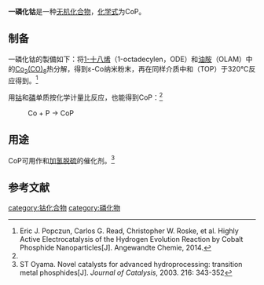{{Chembox
| ImageFile = 
| ImageSize = 
| IUPACName = 
| OtherNames = 磷化钴
|Section1={{Chembox Identifiers
| CASNo = 12052-37-8
| CASNo_Ref = {{cascite|correct|CAS}}
| PubChem = 
| RTECS = 
| EINECS = 
| ChemSpiderID =
| SMILES = [Co]#P
| InChI = 
| InChIKey = 
| StdInChI = 
| StdInChIKey =
  }}
|Section2={{Chembox Properties
| Formula = CoP
| MolarMass = 89.91 g/mol
| Appearance = 灰色晶体<ref name=yao>姚守拙, 朱元保, 何双娥 等. 元素化学反应手册. 湖南教育出版社, 1998. pp 394</ref>
| Density = 6.24
| MeltingPtC = 
| BoilingPtC = 
| Solubility = 难溶
| SolubleOther = 
| RefractIndex = 
  }}
|Section3={{Chembox Structure
| CrystalStruct = 
 }}
|Section4={{Chembox Hazards
| MainHazards = 
| FlashPt = 
| AutoignitionPt =
  }}
}}
'''一磷化钴'''是一种[[无机化合物|无机化合物]]，[[化学式|化学式]]为CoP。
==制备==
一磷化钴的製備如下：将[[1-十八烯|1-十八烯]]（1-octadecylen，ODE）和[[油胺|油胺]]（OLAM）中的[[八羰基二鈷|Co<sub>2</sub>(CO)<sub>8</sub>]]热分解，得到ε-Co纳米粉末，再在同样介质中和{{le|三辛基膦|Trioctylphosphine}}（TOP）于320℃反应得到。<ref>Eric J. Popczun, Carlos G. Read, Christopher W. Roske, et al. Highly Active Electrocatalysis of the Hydrogen Evolution Reaction by Cobalt Phosphide Nanoparticles[J]. Angewandte Chemie, 2014.</ref>

用[[钴|钴]]和[[磷|磷]]单质按化学计量比反应，也能得到CoP：<ref name=yao />
: Co + P → CoP
==用途==
CoP可用作{{le|加氢脱氮|Hydrodenitrogenation}}和[[加氢脱硫|加氢脱硫]]的催化剂。<ref>ST Oyama. Novel catalysts for advanced hydroprocessing: transition metal phosphides[J]. ''Journal of Catalysis'', 2003. 216: 343-352</ref>
==参考文献==
{{reflist}}
{{钴化合物}}
{{磷化物}}

[[category:钴化合物|category:钴化合物]]
[[category:磷化物|category:磷化物]]
